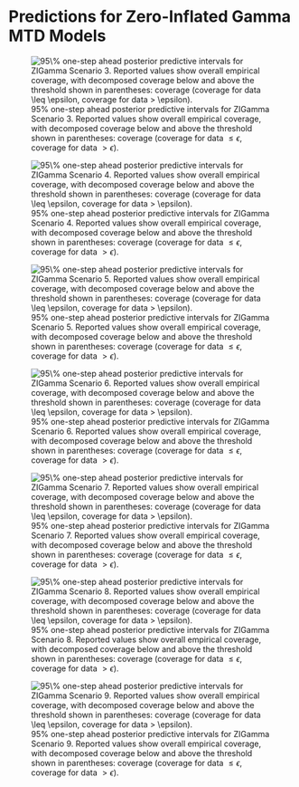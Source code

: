 # Predictions for Zero-Inflated Gamma MTD Models {#sec-appendix-ch2-add-pred}

![$95\%$ one-step ahead posterior predictive intervals for ZIGamma Scenario 3. Reported values show overall empirical coverage, with decomposed coverage below and above the threshold shown in parentheses: coverage (coverage for data $\leq \epsilon$, coverage for data $> \epsilon$).](../../images/chapter2/pred_zigamma_s3.png){#fig-pred-zigamma-s3}

![$95\%$ one-step ahead posterior predictive intervals for ZIGamma Scenario 4. Reported values show overall empirical coverage, with decomposed coverage below and above the threshold shown in parentheses: coverage (coverage for data $\leq \epsilon$, coverage for data $> \epsilon$).](../../images/chapter2/pred_zigamma_s4.png){#fig-pred-zigamma-s4}

![$95\%$ one-step ahead posterior predictive intervals for ZIGamma Scenario 5. Reported values show overall empirical coverage, with decomposed coverage below and above the threshold shown in parentheses: coverage (coverage for data $\leq \epsilon$, coverage for data $> \epsilon$).](../../images/chapter2/pred_zigamma_s5.png){#fig-pred-zigamma-s5}

![$95\%$ one-step ahead posterior predictive intervals for ZIGamma Scenario 6. Reported values show overall empirical coverage, with decomposed coverage below and above the threshold shown in parentheses: coverage (coverage for data $\leq \epsilon$, coverage for data $> \epsilon$).](../../images/chapter2/pred_zigamma_s6.png){#fig-pred-zigamma-s6}

![$95\%$ one-step ahead posterior predictive intervals for ZIGamma Scenario 7. Reported values show overall empirical coverage, with decomposed coverage below and above the threshold shown in parentheses: coverage (coverage for data $\leq \epsilon$, coverage for data $> \epsilon$).](../../images/chapter2/pred_zigamma_s7.png){#fig-pred-zigamma-s7}

![$95\%$ one-step ahead posterior predictive intervals for ZIGamma Scenario 8. Reported values show overall empirical coverage, with decomposed coverage below and above the threshold shown in parentheses: coverage (coverage for data $\leq \epsilon$, coverage for data $> \epsilon$).](../../images/chapter2/pred_zigamma_s8.png){#fig-pred-zigamma-s8}

![$95\%$ one-step ahead posterior predictive intervals for ZIGamma Scenario 9. Reported values show overall empirical coverage, with decomposed coverage below and above the threshold shown in parentheses: coverage (coverage for data $\leq \epsilon$, coverage for data $> \epsilon$).](../../images/chapter2/pred_zigamma_s9.png){#fig-pred-zigamma-s9}

